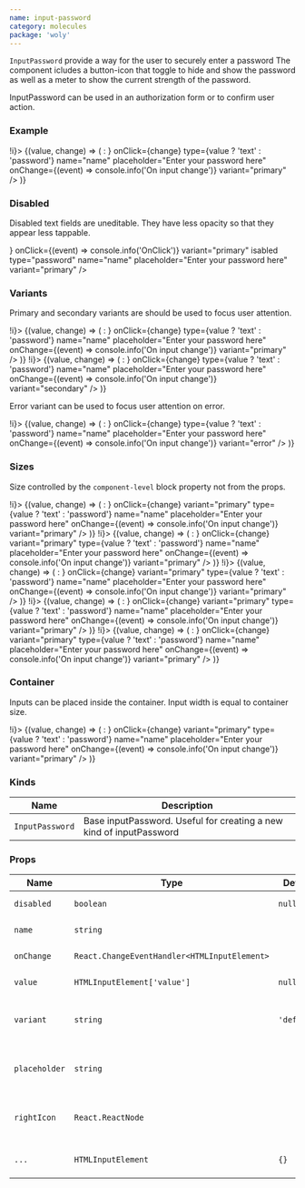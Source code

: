 ```yaml
---
name: input-password
category: molecules
package: 'woly'
---
```




`InputPassword` provide a way for the user to securely enter a password
The component icludes a button-icon that toggle to hide and show the
password as well as a meter to show the current strength of the password.

InputPassword can be used in an authorization form or to confirm user action.

### Example

<Playground>
 <State initial={false} change={(i) => !i}>
    {(value, change) => (
      <InputPassword
        icon={value ? <ClosedEyeIcon/> : <OpenedEyeIcon/> }
        onClick={change}
        type={value ? 'text' : 'password'}
        name="name"
        placeholder="Enter your password here"
        onChange={(event) => console.info('On input change')}
        variant="primary"
      />
    )}
  </State>
</Playground>

### Disabled

Disabled text fields are uneditable. They have less opacity so that they appear less tappable.

<Playground>
  <InputPassword
    disabled
    icon={<ClosedEyeIcon/>}
    onClick={(event) => console.info('OnClick')}
    variant="primary"
    isabled
    type="password"
    name="name"
    placeholder="Enter your password here"
    variant="primary"
  />
</Playground>

### Variants

Primary and secondary variants are should be used to focus user attention.
<!-- example for secondary variant will be fixed with task FRNT-477 -->

<Playground direction="vertical">
  <State initial={false} change={(i) => !i}>
    {(value, change) => (
      <InputPassword
        icon={value ? <ClosedEyeIcon/> : <OpenedEyeIcon/> }
        onClick={change}
        type={value ? 'text' : 'password'}
        name="name"
        placeholder="Enter your password here"
        onChange={(event) => console.info('On input change')}
        variant="primary"
      />
    )}
  </State>
  <State initial={false} change={(i) => !i}>
    {(value, change) => (
      <InputPassword
        icon={value ? <ClosedEyeIcon/> : <OpenedEyeIcon/> }
        onClick={change}
        type={value ? 'text' : 'password'}
        name="name"
        placeholder="Enter your password here"
        onChange={(event) => console.info('On input change')}
        variant="secondary"
      />
    )}
  </State>
</Playground>

Error variant can be used to focus user attention on error.

<!-- example will be fixed with task FRNT-477 -->

<Playground direction="vertical">
  <State initial={false} change={(i) => !i}>
    {(value, change) => (
      <InputPassword
        icon={value ? <ClosedEyeIcon/> : <OpenedEyeIcon/> }
        onClick={change}
        type={value ? 'text' : 'password'}
        name="name"
        placeholder="Enter your password here"
        onChange={(event) => console.info('On input change')}
        variant="error"
      />
    )}
  </State>
</Playground>

### Sizes

Size controlled by the `component-level` block property not from the props.

<Playground direction="vertical">
  <block.S>
    <State initial={false} change={(i) => !i}>
    {(value, change) => (
      <InputPassword
        icon={value ? <ClosedEyeIcon/> : <OpenedEyeIcon/> }
        onClick={change}
        variant="primary"
        type={value ? 'text' : 'password'}
        name="name"
        placeholder="Enter your password here"
        onChange={(event) => console.info('On input change')}
        variant="primary"
      />
    )}
  </State>
  </block.S>
  <block.M>
    <State initial={false} change={(i) => !i}>
    {(value, change) => (
      <InputPassword
        icon={value ? <ClosedEyeIcon/> : <OpenedEyeIcon/> }
        onClick={change}
        variant="primary"
        type={value ? 'text' : 'password'}
        name="name"
        placeholder="Enter your password here"
        onChange={(event) => console.info('On input change')}
        variant="primary"
      />
    )}
  </State>
  </block.M>
  <block.L>
    <State initial={false} change={(i) => !i}>
    {(value, change) => (
      <InputPassword
        icon={value ? <ClosedEyeIcon/> : <OpenedEyeIcon/> }
        onClick={change}
        variant="primary"
        type={value ? 'text' : 'password'}
        name="name"
        placeholder="Enter your password here"
        onChange={(event) => console.info('On input change')}
        variant="primary"
      />
    )}
  </State>
  </block.L>
  <block.XL>
    <State initial={false} change={(i) => !i}>
    {(value, change) => (
      <InputPassword
        icon={value ? <ClosedEyeIcon/> : <OpenedEyeIcon/> }
        onClick={change}
        variant="primary"
        type={value ? 'text' : 'password'}
        name="name"
        placeholder="Enter your password here"
        onChange={(event) => console.info('On input change')}
        variant="primary"
      />
    )}
  </State>
  </block.XL>
  <block.H>
    <State initial={false} change={(i) => !i}>
    {(value, change) => (
      <InputPassword
        icon={value ? <ClosedEyeIcon/> : <OpenedEyeIcon/> }
        onClick={change}
        variant="primary"
        type={value ? 'text' : 'password'}
        name="name"
        placeholder="Enter your password here"
        onChange={(event) => console.info('On input change')}
        variant="primary"
      />
    )}
  </State>
  </block.H>
</Playground>

### Container

Inputs can be placed inside the container. Input width is equal to container size.

<Playground direction="vertical">
  <block.L>
    <State initial={false} change={(i) => !i}>
    {(value, change) => (
      <InputPassword
        icon={value ? <ClosedEyeIcon/> : <OpenedEyeIcon/> }
        onClick={change}
        variant="primary"
        type={value ? 'text' : 'password'}
        name="name"
        placeholder="Enter your password here"
        onChange={(event) => console.info('On input change')}
        variant="primary"
      />
    )}
  </State>
  </block.L>
</Playground>

### Kinds

| Name            | Description                                                         |
| --------------- | ------------------------------------------------------------------- |
| `InputPassword` | Base inputPassword. Useful for creating a new kind of inputPassword |

### Props

| Name           | Type                                         | Default     | Description                                                 |
| -------------- | -------------------------------------------- | ----------- | ----------------------------------------------------------- |
| `disabled`     | `boolean`                                    | `null`      | HTML disabled attribute                                     |
| `name`         | `string`                                     |             | HTML name attribute                                         |
| `onChange`     | `React.ChangeEventHandler<HTMLInputElement>` |             | Callback when input is changed                              |
| `value`        | `HTMLInputElement['value']`                  | `null`      | HTML value attribute                                        | 
| `variant`      | `string`                                     | `'default'` | Variant prop to style InputPassword component               |
| `placeholder`  | `string`                                     |             |  CSS pseudo-element represents the placeholder text         |
| `rightIcon`    | `React.ReactNode`                            |             | Component to show on the right side of the text (ex.: Icon) |
| `...`          | `HTMLInputElement`                           | `{}`        | Other props are inherited from `HTMLInputElement`           |
